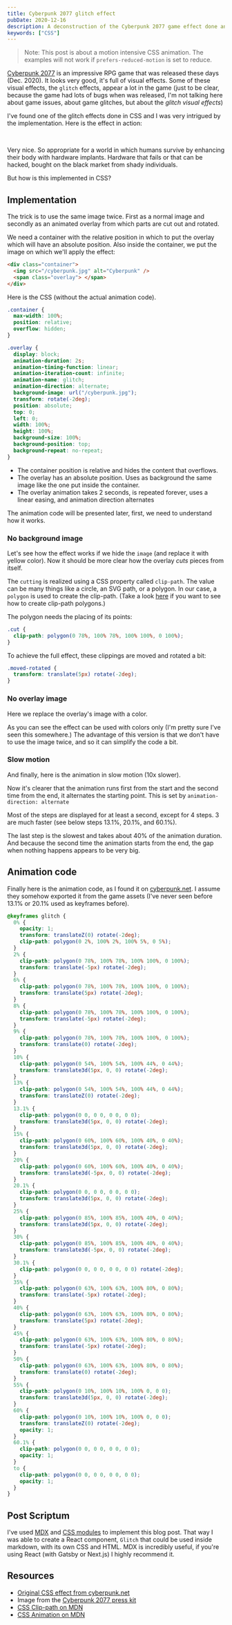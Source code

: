 ```yaml
---
title: Cyberpunk 2077 glitch effect
pubDate: 2020-12-16
description: A deconstruction of the Cyberpunk 2077 game effect done and its CSS variant 
keywords: ["CSS"]
---
```


> Note: This post is about a motion intensive CSS animation. The examples will not work if `prefers-reduced-motion` is set to reduce.

[Cyberpunk 2077](https://www.cyberpunk.net/fi/en/) is an impressive RPG game that was released these days (Dec. 2020).
It looks very good, it's full of visual effects. Some of these visual effects, the `glitch` effects, appear a lot in the game (just to be clear,
because the game had lots of bugs when was released, I'm not talking here about game issues, about game glitches, but about the _glitch visual effects_)

I've found one of the glitch effects done in CSS and I was very intrigued by the implementation. Here is the effect in action:

<br />


<Glitch />

Very nice. So appropriate for a world in which humans survive by enhancing their body with hardware implants. Hardware that
fails or that can be hacked, bought on the black market from shady individuals.

But how is this implemented in CSS?

## Implementation

The trick is to use the same image twice. First as a normal image and secondly as an animated overlay from which parts are cut out
and rotated.

We need a container with the relative position in which to put the overlay which will have an absolute position.
Also inside the container, we put the image on which we'll apply the effect:

```html
<div class="container">
  <img src="/cyberpunk.jpg" alt="Cyberpunk" />
  <span class="overlay"> </span>
</div>
```

Here is the CSS (without the actual animation code).

```css
.container {
  max-width: 100%;
  position: relative;
  overflow: hidden;
}

.overlay {
  display: block;
  animation-duration: 2s;
  animation-timing-function: linear;
  animation-iteration-count: infinite;
  animation-name: glitch;
  animation-direction: alternate;
  background-image: url("/cyberpunk.jpg");
  transform: rotate(-2deg);
  position: absolute;
  top: 0;
  left: 0;
  width: 100%;
  height: 100%;
  background-size: 100%;
  background-position: top;
  background-repeat: no-repeat;
}
```

- The container position is relative and hides the content that overflows.
- The overlay has an absolute position. Uses as background the same image like the one put inside the container.
- The overlay animation takes 2 seconds, is repeated forever, uses a linear easing, and animation direction alternates

The animation code will be presented later, first, we need to understand how it works.

### No background image

Let's see how the effect works if we hide the `image` (and replace it with yellow color).
Now it should be more clear how the overlay _cuts_ pieces from itself.

<Glitch version={1} />

The `cutting` is realized using a CSS property called `clip-path`. The value can be many things like a circle, an SVG path, or a polygon.
In our case, a `polygon` is used to create the clip-path. (Take a look [here](https://bennettfeely.com/clippy/) if you want to see how to create clip-path polygons.)

The polygon needs the placing of its points:

```css
.cut {
  clip-path: polygon(0 78%, 100% 78%, 100% 100%, 0 100%);
}
```

To achieve the full effect, these clippings are moved and rotated a bit:

```css
.moved-rotated {
  transform: translate(5px) rotate(-2deg);
}
```

### No overlay image

Here we replace the overlay's image with a color.

<Glitch version={2} />

As you can see the effect can be used with colors only (I'm pretty sure I've seen this somewhere.)
The advantage of this version is that we don't have to use the image twice, and so it can simplify the code a bit.

### Slow motion

And finally, here is the animation in slow motion (10x slower).

Now it's clearer that the animation runs first from the start and the second time from the end, it alternates the starting point. This is set by `animation-direction: alternate`

<Glitch version={3} />

Most of the steps are displayed for at least a second, except for 4 steps. 3 are much faster (see below steps 13.1%, 20.1%, and 60.1%).

The last step is the slowest and takes about 40% of the animation duration. And because the second time the animation starts from the end,
the gap when nothing happens appears to be very big.

## Animation code

Finally here is the animation code, as I found it on [cyberpunk.net](https://www.cyberpunk.net/en/news/37076/important-update).
I assume they somehow exported it from the game assets (I've never seen before 13.1% or 20.1% used as keyframes before).

```css
@keyframes glitch {
  0% {
    opacity: 1;
    transform: translateZ(0) rotate(-2deg);
    clip-path: polygon(0 2%, 100% 2%, 100% 5%, 0 5%);
  }
  2% {
    clip-path: polygon(0 78%, 100% 78%, 100% 100%, 0 100%);
    transform: translate(-5px) rotate(-2deg);
  }
  6% {
    clip-path: polygon(0 78%, 100% 78%, 100% 100%, 0 100%);
    transform: translate(5px) rotate(-2deg);
  }
  8% {
    clip-path: polygon(0 78%, 100% 78%, 100% 100%, 0 100%);
    transform: translate(-5px) rotate(-2deg);
  }
  9% {
    clip-path: polygon(0 78%, 100% 78%, 100% 100%, 0 100%);
    transform: translate(0) rotate(-2deg);
  }
  10% {
    clip-path: polygon(0 54%, 100% 54%, 100% 44%, 0 44%);
    transform: translate3d(5px, 0, 0) rotate(-2deg);
  }
  13% {
    clip-path: polygon(0 54%, 100% 54%, 100% 44%, 0 44%);
    transform: translateZ(0) rotate(-2deg);
  }
  13.1% {
    clip-path: polygon(0 0, 0 0, 0 0, 0 0);
    transform: translate3d(5px, 0, 0) rotate(-2deg);
  }
  15% {
    clip-path: polygon(0 60%, 100% 60%, 100% 40%, 0 40%);
    transform: translate3d(5px, 0, 0) rotate(-2deg);
  }
  20% {
    clip-path: polygon(0 60%, 100% 60%, 100% 40%, 0 40%);
    transform: translate3d(-5px, 0, 0) rotate(-2deg);
  }
  20.1% {
    clip-path: polygon(0 0, 0 0, 0 0, 0 0);
    transform: translate3d(5px, 0, 0) rotate(-2deg);
  }
  25% {
    clip-path: polygon(0 85%, 100% 85%, 100% 40%, 0 40%);
    transform: translate3d(5px, 0, 0) rotate(-2deg);
  }
  30% {
    clip-path: polygon(0 85%, 100% 85%, 100% 40%, 0 40%);
    transform: translate3d(-5px, 0, 0) rotate(-2deg);
  }
  30.1% {
    clip-path: polygon(0 0, 0 0, 0 0, 0 0) rotate(-2deg);
  }
  35% {
    clip-path: polygon(0 63%, 100% 63%, 100% 80%, 0 80%);
    transform: translate(-5px) rotate(-2deg);
  }
  40% {
    clip-path: polygon(0 63%, 100% 63%, 100% 80%, 0 80%);
    transform: translate(5px) rotate(-2deg);
  }
  45% {
    clip-path: polygon(0 63%, 100% 63%, 100% 80%, 0 80%);
    transform: translate(-5px) rotate(-2deg);
  }
  50% {
    clip-path: polygon(0 63%, 100% 63%, 100% 80%, 0 80%);
    transform: translate(0) rotate(-2deg);
  }
  55% {
    clip-path: polygon(0 10%, 100% 10%, 100% 0, 0 0);
    transform: translate3d(5px, 0, 0) rotate(-2deg);
  }
  60% {
    clip-path: polygon(0 10%, 100% 10%, 100% 0, 0 0);
    transform: translateZ(0) rotate(-2deg);
    opacity: 1;
  }
  60.1% {
    clip-path: polygon(0 0, 0 0, 0 0, 0 0);
    opacity: 1;
  }
  to {
    clip-path: polygon(0 0, 0 0, 0 0, 0 0);
    opacity: 1;
  }
}
```

## Post Scriptum

I've used [MDX](https://www.gatsbyjs.com/docs/how-to/routing/mdx/) and [CSS modules](https://www.gatsbyjs.com/docs/how-to/styling/css-modules/) to implement this blog post.
That way I was able to create a React component, `Glitch` that could be used inside markdown, with its own
CSS and HTML. MDX is incredibly useful, if you're using React (with Gatsby or Next.js) I highly recommend it.

## Resources

- [Original CSS effect from cyberpunk.net](https://www.cyberpunk.net/en/news/37076/important-update)
- Image from the [Cyberpunk 2077 press kit](https://www.igdb.com/games/cyberpunk-2077/presskit)
- [CSS Clip-path on MDN](https://developer.mozilla.org/en-US/docs/Web/CSS/clip-path)
- [CSS Animation on MDN](https://developer.mozilla.org/en-US/docs/Web/CSS/animation)
